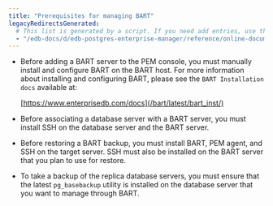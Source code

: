 ```yaml
---
title: "Prerequisites for managing BART"
legacyRedirectsGenerated:
  # This list is generated by a script. If you need add entries, use the `legacyRedirects` key.
  - "/edb-docs/d/edb-postgres-enterprise-manager/reference/online-documentation/8.0/managing_bart_prerequisites.html"
---
```


<div id="managing_bart_prerequisites" class="registered_link"></div>

-   Before adding a BART server to the PEM console, you must manually install and configure BART on the BART host. For more information about installing and configuring BART, please see the `BART Installation docs` available at:

    [https://www.enterprisedb.com/docs](/bart/latest/bart_inst/)

-   Before associating a database server with a BART server, you must install SSH on the database server and the BART server.

-   Before restoring a BART backup, you must install BART, PEM agent, and SSH on the target server. SSH must also be installed on the BART server that you plan to use for restore.

-   To take a backup of the replica database servers, you must ensure that the latest `pg_basebackup` utility is installed on the database server that you want to manage through BART.
